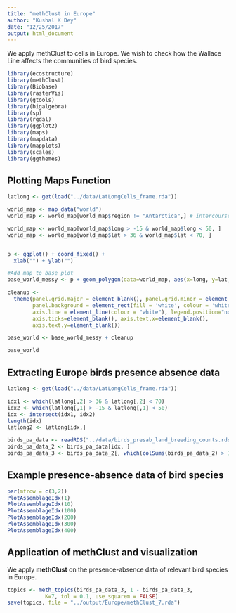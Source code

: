 ```yaml
---
title: "methClust in Europe"
author: "Kushal K Dey"
date: "12/25/2017"
output: html_document
---
```


We apply methClust to cells in Europe. We wish to check how the Wallace Line affects the communities of bird species. 

```r
library(ecostructure)
library(methClust)
library(Biobase)
library(rasterVis)
library(gtools)
library(bigalgebra)
library(sp)
library(rgdal)
library(ggplot2)
library(maps)
library(mapdata)
library(mapplots)
library(scales)
library(ggthemes)
```


## Plotting Maps Function

```r
latlong <- get(load("../data/LatLongCells_frame.rda"))
```

```r
world_map <- map_data("world")
world_map <- world_map[world_map$region != "Antarctica",] # intercourse antarctica

world_map <- world_map[world_map$long > -15 & world_map$long < 50, ]
world_map <- world_map[world_map$lat > 36 & world_map$lat < 70, ]


p <- ggplot() + coord_fixed() +
  xlab("") + ylab("")

#Add map to base plot
base_world_messy <- p + geom_polygon(data=world_map, aes(x=long, y=lat, group=group), colour="light green", fill="light green")

cleanup <- 
  theme(panel.grid.major = element_blank(), panel.grid.minor = element_blank(), 
        panel.background = element_rect(fill = 'white', colour = 'white'), 
        axis.line = element_line(colour = "white"), legend.position="none",
        axis.ticks=element_blank(), axis.text.x=element_blank(),
        axis.text.y=element_blank())

base_world <- base_world_messy + cleanup

base_world

```

## Extracting Europe birds presence absence data

```r
latlong <- get(load("../data/LatLongCells_frame.rda"))
```

```r
idx1 <- which(latlong[,2] > 36 & latlong[,2] < 70)
idx2 <- which(latlong[,1] > -15 & latlong[,1] < 50)
idx <- intersect(idx1, idx2)
length(idx)
latlong2 <- latlong[idx,]
```

```r
birds_pa_data <- readRDS("../data/birds_presab_land_breeding_counts.rds")
birds_pa_data_2 <- birds_pa_data[idx, ]
birds_pa_data_3 <- birds_pa_data_2[, which(colSums(birds_pa_data_2) > 10)]
```

## Example presence-absence data of bird species 

```r
par(mfrow = c(3,2))
PlotAssemblageIdx(1)
PlotAssemblageIdx(10)
PlotAssemblageIdx(100)
PlotAssemblageIdx(200)
PlotAssemblageIdx(300)
PlotAssemblageIdx(400)
```



## Application of methClust and visualization

We apply **methClust** on the presence-absence data of relevant bird species in Europe. 

```r
topics <- meth_topics(birds_pa_data_3, 1 - birds_pa_data_3, 
            K=7, tol = 0.1, use_squarem = FALSE)
save(topics, file = "../output/Europe/methClust_7.rda")
```

